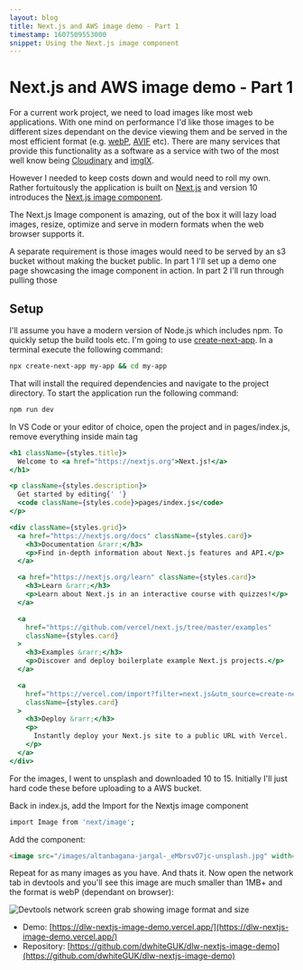 ```yaml
---
layout: blog
title: Next.js and AWS image demo - Part 1
timestamp: 1607509553000
snippet: Using the Next.js image component
---
```



# Next.js and AWS image demo - Part 1

For a current work project, we need to load images like most web applications. With one mind on performance I'd like those images to be different sizes dependant on the device viewing them and be served in the most efficient format (e.g. [webP](https://developers.google.com/speed/webp), [AVIF](https://jakearchibald.com/2020/avif-has-landed/) etc). There are many services that provide this functionality as a software as a service with two of the most well know being [Cloudinary](https://cloudinary.com/) and [imgIX](https://www.imgix.com/).

However I needed to keep costs down and would need to roll my own. Rather fortuitously the application is built on [Next.js](https://nextjs.org/) and version 10 introduces the [Next.js image component](https://nextjs.org/docs/basic-features/image-optimization).

The Next.js Image component is amazing, out of the box it will lazy load images, resize, optimize and serve in modern formats when the web browser supports it.

A separate requirement is those images would need to be served by an s3 bucket without making the bucket public. In part 1 I'll set up a demo one page showcasing the image component in action. In part 2 I'll run through pulling those

## Setup

I'll assume you have a modern version of Node.js which includes npm. To quickly setup the build tools etc. I'm going to use [create-next-app](https://nextjs.org/docs/api-reference/create-next-app). In a terminal execute the following command:

```bash
npx create-next-app my-app && cd my-app
```

That will install the required dependencies and navigate to the project directory. To start the application run the following command:

```bash
npm run dev
```

In VS Code or your editor of choice, open the project and in pages/index.js, remove everything inside main tag

```jsx
<h1 className={styles.title}>
  Welcome to <a href="https://nextjs.org">Next.js!</a>
</h1>

<p className={styles.description}>
  Get started by editing{' '}
  <code className={styles.code}>pages/index.js</code>
</p>

<div className={styles.grid}>
  <a href="https://nextjs.org/docs" className={styles.card}>
    <h3>Documentation &rarr;</h3>
    <p>Find in-depth information about Next.js features and API.</p>
  </a>

  <a href="https://nextjs.org/learn" className={styles.card}>
    <h3>Learn &rarr;</h3>
    <p>Learn about Next.js in an interactive course with quizzes!</p>
  </a>

  <a
    href="https://github.com/vercel/next.js/tree/master/examples"
    className={styles.card}
  >
    <h3>Examples &rarr;</h3>
    <p>Discover and deploy boilerplate example Next.js projects.</p>
  </a>

  <a
    href="https://vercel.com/import?filter=next.js&utm_source=create-next-app&utm_medium=default-template&utm_campaign=create-next-app"
    className={styles.card}
  >
    <h3>Deploy &rarr;</h3>
    <p>
      Instantly deploy your Next.js site to a public URL with Vercel.
    </p>
  </a>
</div>
```

For the images, I went to unsplash and downloaded 10 to 15. Initially I'll just hard code these before uploading to a AWS bucket.

Back in index.js, add the Import for the Nextjs image component

```bash
import Image from 'next/image';
```

Add the component:

```html
<image src="/images/altanbagana-jargal-_eMbrsvO7jc-unsplash.jpg" width="{640}" height="{300}" />
```

Repeat for as many images as you have. And thats it. Now open the network tab in devtools and you'll see this image are much smaller than 1MB+ and the format is webP (dependant on browser):

<Image
  src="/images/blog/image-demo-devtools-screen-grab.png"
  width={655}
  height={275}
  quality={90}
  alt="Devtools network screen grab showing image format and size"
  layout="responsive"
/>

- Demo: [https://dlw-nextjs-image-demo.vercel.app/](https://dlw-nextjs-image-demo.vercel.app/)
- Repository: [https://github.com/dwhiteGUK/dlw-nextjs-image-demo](https://github.com/dwhiteGUK/dlw-nextjs-image-demo)
